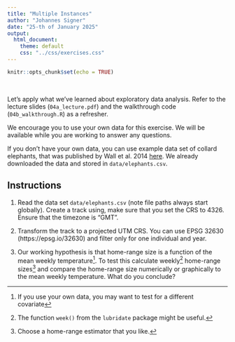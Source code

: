 ```yaml
---
title: "Multiple Instances"
author: "Johannes Signer"
date: "25-th of January 2025"
output: 
  html_document:
    theme: default
    css: "../css/exercises.css"
---
```


```r
knitr::opts_chunk$set(echo = TRUE)
```

<br>

Let's apply what we've learned about exploratory data analysis. Refer to the lecture slides (`04a_lecture.pdf`) and the walkthrough code (`04b_walkthrough.R`) as a refresher.

We encourage you to use your own data for this exercise. We will be available while you are working to answer any questions.

If you don't have your own data, you can use example data set of collard elephants, that was published by Wall et al. 2014 [here](https://www.datarepository.movebank.org/handle/10255/move.372). We already downloaded the data and stored in `data/elephants.csv`. 


## Instructions

1. Read the data set `data/elephants.csv` (note file paths always start globally). Create a track using, make sure that you set the CRS to 4326. Ensure that the timezone is "GMT". 

2. Transform the track to a projected UTM CRS. You can use EPSG 32630 (https://epsg.io/32630) and filter only for one individual and year.

3. Our working hypothesis is that home-range size is a function of the mean weekly temperature^[If you use your own data, you may want to test for a different covariate]. To test this calculate weekly^[The function `week()` from the `lubridate` package might be useful.] home-range sizes^[Choose a home-range estimator that you like.] and compare the home-range size numerically or graphically to the mean weekly temperature. What do you conclude?



